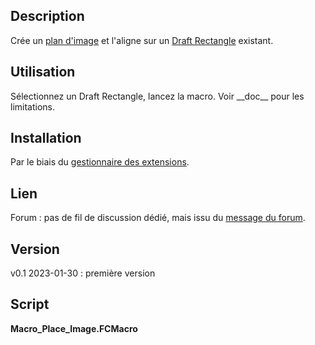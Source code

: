 <languages/>

{{Macro/fr
|Name=Macro Place Image
|Description=Crée un plan d'image et l'aligne sur un Draft Rectangle existant.
|Author=heda
|Version=0.1
|Date=2023-01-30
}}

==Description==

Crée un [[Image_CreateImagePlane/fr|plan d'image]] et l'aligne sur un [[Draft_Rectangle/fr|Draft Rectangle]] existant.

<span id="Usage"></span>
==Utilisation==

Sélectionnez un Draft Rectangle, lancez la macro. Voir __doc__ pour les limitations.

<span id="Install"></span>
==Installation==

Par le biais du [[Std_AddonMgr/fr|gestionnaire des extensions]].

<span id="Link"></span>
==Lien==

Forum :  pas de fil de discussion dédié, mais issu du [https://forum.freecad.org/viewtopic.php?f=22&t=75606& message du forum].

==Version==

v0.1 2023-01-30 : première version

==Script==

'''Macro_Place_Image.FCMacro'''

{{MacroCode|code=
#!/usr/bin/env python3
# -*- coding: utf-8 -*-

# ***************************************************************************
# *   Copyright (c) 2023 heda <heda @ freecad forum>                        *
# *                                                                         *
# *   This file is part of the FreeCAD CAx development system.              *
# *                                                                         *
# *   This program is free software; you can redistribute it and/or modify  *
# *   it under the terms of the GNU Lesser General Public License (LGPL)    *
# *   as published by the Free Software Foundation; either version 2 of     *
# *   the License, or (at your option) any later version.                   *
# *   for detail see the LICENCE text file.                                 *
# *                                                                         *
# *   This program is distributed in the hope that it will be useful,       *
# *   but WITHOUT ANY WARRANTY; without even the implied warranty of        *
# *   MERCHANTABILITY or FITNESS FOR A PARTICULAR PURPOSE.  See the         *
# *   GNU Library General Public License for more details.                  *
# *                                                                         *
# *   You should have received a copy of the GNU Library General Public     *
# *   License along with this program; if not, write to the Free Software   *
# *   Foundation, Inc., 59 Temple Place, Suite 330, Boston, MA  02111-1307  *
# *   USA                                                                   *
# *                                                                         *
# ***************************************************************************


__Name__ = 'Place_Image'
__Comment__ = 'Aligns ImagePlane to existing draft rectangle'
__Author__ = 'heda @ fc-forum'
__Version__ = '0.1'
__Date__ = '2023-01-30'
__License__ = 'LGPL-2.0-or-later'
__Web__ = ''
__Wiki__ = 'https://wiki.freecad.org/Macro_Place_Image'
__Icon__ = ''
__Help__ = 'Select rectangle, run macro and image is placed.'
__Status__ = 'Stable'
__Requires__ = 'tested on FreeCAD v0.20'
__Communication__ = 'forum'
__Files__ = ''


__doc__ = """
Works as intended on XY-plane.
When out of XY-plane, not so much.
Feel free to improve the placement logic.
"""


from pathlib import Path as pyPath
from PySide.QtGui import QMessageBox, QFileDialog

import Draft
import FreeCAD as App
import FreeCADGui as Gui

doc = App.ActiveDocument
sel = Gui.Selection.getSelection()
rect = None

def message(msg):
    QMessageBox.information(None, __Name__, msg)

if sel:
    sel, *_ = sel
    if hasattr(sel, 'Proxy') and isinstance(sel.Proxy, Draft.Rectangle):
        rect = sel
    else:
        message('Sorry, selected object needs to be a draft rectangle.')
else:
    message('No selection, select a draft rectangle.')

if rect:
    rname = rect.Name
    picformats = '*.png *.bmp *.jpg *.jpeg'
    pic, _ = QFileDialog.getOpenFileName(None, 'Select Image',
                                         '', f'Images ({picformats})')
    if pic:
        picname = pyPath(pic).stem.replace(' ', '_')
        imp = doc.addObject('Image::ImagePlane', picname)
        imp.ImageFile = pic

        imp.setExpression('XSize', f'{rname}.Length')
        imp.setExpression('YSize', f'{rname}.Height')
        imp.setExpression('.Placement.Base.x',
                          f'{rname}.Placement.Base.x + XSize / 2')
        imp.setExpression('.Placement.Base.y',
                          f'{rname}.Placement.Base.y + YSize / 2')
        imp.setExpression('.Placement.Base.z',
                          f'{rname}.Placement.Base.z - 0.1 mm')
        imp.setExpression('.Placement.Rotation.Angle',
                          f'{rname}.Placement.Rotation.Angle')
        imp.setExpression('.Placement.Rotation.Axis',
                          f'{rname}.Placement.Rotation.Axis')

        rect.ViewObject.Visibility = False
        rect.setExpression('.Label2',  f'<<{picname}>>')
        doc.recompute()
        print('placed image successfully')
}}